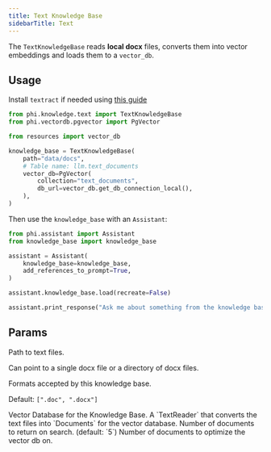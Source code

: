 ```yaml
---
title: Text Knowledge Base
sidebarTitle: Text
---
```


The `TextKnowledgeBase` reads **local docx** files, converts them into vector embeddings and loads them to a `vector_db`.

## Usage

<Note>

Install `textract` if needed using [this guide](/how-to/python-libraries)

</Note>

```python knowledge_base.py
from phi.knowledge.text import TextKnowledgeBase
from phi.vectordb.pgvector import PgVector

from resources import vector_db

knowledge_base = TextKnowledgeBase(
    path="data/docs",
    # Table name: llm.text_documents
    vector_db=PgVector(
        collection="text_documents",
        db_url=vector_db.get_db_connection_local(),
    ),
)
```

Then use the `knowledge_base` with an `Assistant`:

```python assistant.py
from phi.assistant import Assistant
from knowledge_base import knowledge_base

assistant = Assistant(
    knowledge_base=knowledge_base,
    add_references_to_prompt=True,
)

assistant.knowledge_base.load(recreate=False)

assistant.print_response("Ask me about something from the knowledge base")
```

## Params

<ResponseField name="path" type="Union[str, Path]">
  Path to text files.

Can point to a single docx file or a directory of docx files.

</ResponseField>
<ResponseField name="formats" type="List[str]">
  Formats accepted by this knowledge base.

Default: `[".doc", ".docx"]`

</ResponseField>
<ResponseField name="vector_db" type="VectorDb">
  Vector Database for the Knowledge Base.
</ResponseField>
<ResponseField name="reader" type="TextReader">
  A `TextReader` that converts the text files into `Documents` for the vector database.
</ResponseField>
<ResponseField name="num_documents" type="int">
  Number of documents to return on search. (default: `5`)
</ResponseField>
<ResponseField name="optimize_on" type="int">
  Number of documents to optimize the vector db on.
</ResponseField>
